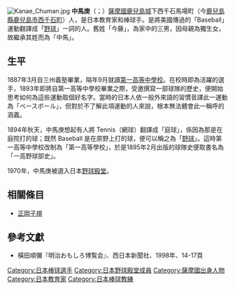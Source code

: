 {{refimprove|time=2009-07-19T05:10:36+00:00}}
[[File:Kanae_Chuman.jpg|thumb]]
'''中馬庚'''（{{jpn|j=中馬 庚|hg=ちゅうまん かなえ|rm=Chuman Kanae}}；{{bd|1870年|3月10日|1932年|3月21日|catIDx=中馬庚}}）[[薩摩國|薩摩國]][[鹿兒島城|鹿兒島城]]下西千石馬場町（今[[鹿兒島縣|鹿兒島縣]][[鹿兒島市|鹿兒島市]][[西千石町|西千石町]]）人，是日本教育家和棒球手。是將美國傳過的「Baseball」運動翻譯成「[[野球|野球]]」一詞的人。舊姓「今藤」，為家中的三男，因母親為獨生女，故繼承其姓而為「中馬」。

==生平==
1887年3月自三州義塾畢業，隔年9月就讀[[第一高等中學校|第一高等中學校]]。在校時即為活躍的選手，1893年即將自第一高等中學校畢業之際，受邀撰寫一部球隊的歷史，便開始思考如何為這些運動取個好名字。當時的日本人依一般外來語的習慣音譯此一運動為「ベースボール」，但對於不了解此項運動的人來說，根本無法體會此一稱呼的涵義。

1894年秋天，中馬庚想起有人將 Tennis（網球）翻譯成「庭球」，係因為那是在庭院打的球；既然 Baseball 是在原野上打的球，便可以稱之為「[[野球|野球]]」。這時第一高等中學校改制為「第一高等學校」，於是1895年2月出版的球隊史便取書名為「一高野球部史」。

1970年，中馬庚被選入日本[[野球殿堂|野球殿堂]]。

==相關條目==
*[[正岡子規|正岡子規]]

==參考文獻==
*橫田順彌『明治おもしろ博覧会』、西日本新聞社、1998年、14-17頁

{{DEFAULTSORT:Chiyuuman Kanae}}
[[Category:日本棒球選手|Category:日本棒球選手]]
[[Category:日本野球殿堂成員|Category:日本野球殿堂成員]]
[[Category:薩摩國出身人物|Category:薩摩國出身人物]]
[[Category:日本教育家|Category:日本教育家]]
[[Category:日本棒球教練|Category:日本棒球教練]]